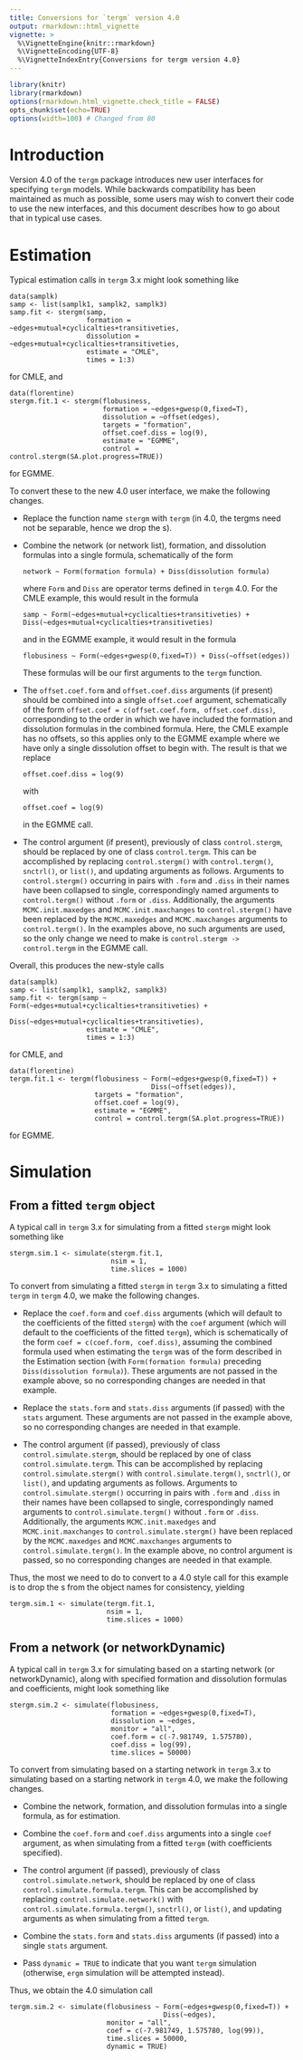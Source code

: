 ```yaml
---
title: Conversions for `tergm` version 4.0
output: rmarkdown::html_vignette
vignette: >
  %\VignetteEngine{knitr::rmarkdown}
  %\VignetteEncoding{UTF-8}
  %\VignetteIndexEntry{Conversions for tergm version 4.0}
---
```


```r
library(knitr)
library(rmarkdown)
options(rmarkdown.html_vignette.check_title = FALSE)
opts_chunk$set(echo=TRUE)
options(width=100) # Changed from 80
```

# Introduction #

Version 4.0 of the `tergm` package introduces new user interfaces for specifying `tergm` models.  While backwards compatibility has been maintained as much as possible, some users may wish to convert their code to use the new interfaces, and this document describes how to go about that in typical use cases.

# Estimation #

Typical estimation calls in `tergm` 3.x might look something like

```
data(samplk)
samp <- list(samplk1, samplk2, samplk3)
samp.fit <- stergm(samp,
                   formation = ~edges+mutual+cyclicalties+transitiveties,
                   dissolution = ~edges+mutual+cyclicalties+transitiveties,
                   estimate = "CMLE",
                   times = 1:3)
```
for CMLE, and
```
data(florentine)
stergm.fit.1 <- stergm(flobusiness,
                       formation = ~edges+gwesp(0,fixed=T),
                       dissolution = ~offset(edges),
                       targets = "formation",
                       offset.coef.diss = log(9),
                       estimate = "EGMME",
                       control = control.stergm(SA.plot.progress=TRUE))

```
for EGMME.

To convert these to the new 4.0 user interface, we make the following changes.

- Replace the function name `stergm` with `tergm` (in 4.0, the tergms need not be separable, hence we drop the s).

- Combine the network (or network list), formation, and dissolution formulas into a single formula, schematically of the form 

  ```
  network ~ Form(formation formula) + Diss(dissolution formula)
  ```

  where `Form` and `Diss` are operator terms defined in `tergm` 4.0.  For the CMLE example, this would result in the formula 
  
  ```
  samp ~ Form(~edges+mutual+cyclicalties+transitiveties) + Diss(~edges+mutual+cyclicalties+transitiveties)
  ```
  
  and in the EGMME example, it would result in the formula 
  
  ```
  flobusiness ~ Form(~edges+gwesp(0,fixed=T)) + Diss(~offset(edges))
  ```
  
  These formulas will be our first arguments to the `tergm` function.

- The `offset.coef.form` and `offset.coef.diss` arguments (if present) should be combined into a single `offset.coef` argument, schematically of the form `offset.coef = c(offset.coef.form, offset.coef.diss)`, corresponding to the order in which we have included the formation and dissolution formulas in the combined formula.  Here, the CMLE example has no offsets, so this applies only to the EGMME example where we have only a single dissolution offset to begin with.  The result is that we replace

  ```
  offset.coef.diss = log(9)
  ```

  with

  ```
  offset.coef = log(9)
  ```

  in the EGMME call.

- The control argument (if present), previously of class `control.stergm`, should be replaced by one of class `control.tergm`.  This can be accomplished by replacing `control.stergm()` with `control.tergm()`, `snctrl()`, or `list()`, and updating arguments as follows.  Arguments to `control.stergm()` occurring in pairs with `.form` and `.diss` in their names have been collapsed to single, correspondingly named arguments to `control.tergm()` without `.form` or `.diss`.  Additionally, the arguments `MCMC.init.maxedges` and `MCMC.init.maxchanges` to `control.stergm()` have been replaced by the `MCMC.maxedges` and `MCMC.maxchanges` arguments to `control.tergm()`.  In the examples above, no such arguments are used, so the only change we need to make is `control.stergm -> control.tergm` in the EGMME call.


Overall, this produces the new-style calls
```
data(samplk)
samp <- list(samplk1, samplk2, samplk3)
samp.fit <- tergm(samp ~ Form(~edges+mutual+cyclicalties+transitiveties) + 
                         Diss(~edges+mutual+cyclicalties+transitiveties),
                   estimate = "CMLE",
                   times = 1:3)
```
for CMLE, and
```
data(florentine)
tergm.fit.1 <- tergm(flobusiness ~ Form(~edges+gwesp(0,fixed=T)) + 
                                   Diss(~offset(edges)),
                     targets = "formation",
                     offset.coef = log(9),
                     estimate = "EGMME",
                     control = control.tergm(SA.plot.progress=TRUE))
```
for EGMME.


# Simulation #

## From a fitted `tergm` object ##

A typical call in `tergm` 3.x for simulating from a fitted `stergm` might look something like
```
stergm.sim.1 <- simulate(stergm.fit.1, 
                         nsim = 1,
                         time.slices = 1000)
```

To convert from simulating a fitted `stergm` in `tergm` 3.x to simulating a fitted `tergm` in `tergm` 4.0, we make the following changes.

- Replace the `coef.form` and `coef.diss` arguments (which will default to the coefficients of the fitted `stergm`) with the `coef` argument (which will default to the coefficients of the fitted `tergm`), which is schematically of the form `coef = c(coef.form, coef.diss)`, assuming the combined formula used when estimating the `tergm` was of the form described in the Estimation section (with `Form(formation formula)` preceding `Diss(dissolution formula)`).  These arguments are not passed in the example above, so no corresponding changes are needed in that example.

- Replace the `stats.form` and `stats.diss` arguments (if passed) with the `stats` argument.  These arguments are not passed in the example above, so no corresponding changes are needed in that example.

- The control argument (if passed), previously of class `control.simulate.stergm`, should be replaced by one of class `control.simulate.tergm`.  This can be accomplished by replacing `control.simulate.stergm()` with `control.simulate.tergm()`, `snctrl()`, or `list()`, and updating arguments as follows.  Arguments to `control.simulate.stergm()` occurring in pairs with `.form` and `.diss` in their names have been collapsed to single, correspondingly named arguments to `control.simulate.tergm()` without `.form` or `.diss`.  Additionally, the arguments `MCMC.init.maxedges` and `MCMC.init.maxchanges` to `control.simulate.stergm()` have been replaced by the `MCMC.maxedges` and `MCMC.maxchanges` arguments to `control.simulate.tergm()`.  In the example above, no control argument is passed, so no corresponding changes are needed in that example.

Thus, the most we need to do to convert to a 4.0 style call for this example is to drop the s from the object names for consistency, yielding
```
tergm.sim.1 <- simulate(tergm.fit.1, 
                        nsim = 1,
                        time.slices = 1000)
```

## From a network (or networkDynamic) ##

A typical call in `tergm` 3.x for simulating based on a starting network (or networkDynamic), along with specified formation and dissolution formulas and coefficients, might look something like
```
stergm.sim.2 <- simulate(flobusiness, 
                         formation = ~edges+gwesp(0,fixed=T),
                         dissolution = ~edges, 
                         monitor = "all",
                         coef.form = c(-7.981749, 1.575780), 
                         coef.diss = log(99),
                         time.slices = 50000)
```

To convert from simulating based on a starting network in `tergm` 3.x to simulating based on a starting network in `tergm` 4.0, we make the following changes.

- Combine the network, formation, and dissolution formulas into a single formula, as for estimation.

- Combine the `coef.form` and `coef.diss` arguments into a single `coef` argument, as when simulating from a fitted `tergm` (with coefficients specified).

- The control argument (if passed), previously of class `control.simulate.network`, should be replaced by one of class `control.simulate.formula.tergm`.  This can be accomplished by replacing `control.simulate.network()` with `control.simulate.formula.tergm()`, `snctrl()`, or `list()`, and updating arguments as when simulating from a fitted `tergm`.

- Combine the `stats.form` and `stats.diss` arguments (if passed) into a single `stats` argument.

- Pass `dynamic = TRUE` to indicate that you want `tergm` simulation (otherwise, `ergm` simulation will be attempted instead).

Thus, we obtain the 4.0 simulation call
```
tergm.sim.2 <- simulate(flobusiness ~ Form(~edges+gwesp(0,fixed=T)) +
                                      Diss(~edges),
                        monitor = "all",
                        coef = c(-7.981749, 1.575780, log(99)), 
                        time.slices = 50000,
                        dynamic = TRUE)
```


<!-- # Some Technical Points # -->
<!-- perhaps to be added later -->
